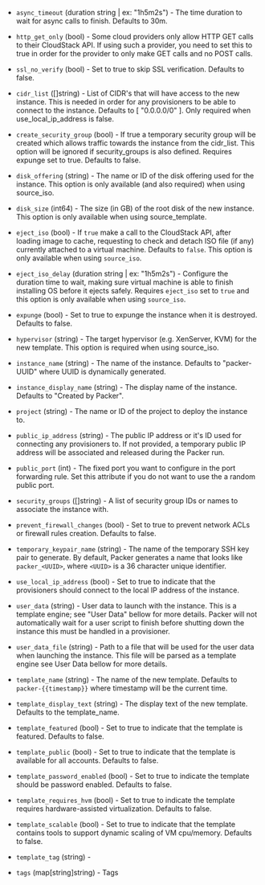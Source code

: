 <!-- Code generated from the comments of the Config struct in builder/cloudstack/config.go; DO NOT EDIT MANUALLY -->

-   `async_timeout` (duration string | ex: "1h5m2s") - The time duration to wait for async calls to
    finish. Defaults to 30m.
    
-   `http_get_only` (bool) - Some cloud providers only allow HTTP GET calls
    to their CloudStack API. If using such a provider, you need to set this to
    true in order for the provider to only make GET calls and no POST calls.
    
-   `ssl_no_verify` (bool) - Set to true to skip SSL verification.
    Defaults to false.
    
-   `cidr_list` ([]string) - List of CIDR's that will have access to the new
    instance. This is needed in order for any provisioners to be able to
    connect to the instance. Defaults to [ "0.0.0.0/0" ]. Only required when
    use_local_ip_address is false.
    
-   `create_security_group` (bool) - If true a temporary security group
    will be created which allows traffic towards the instance from the
    cidr_list. This option will be ignored if security_groups is also
    defined. Requires expunge set to true. Defaults to false.
    
-   `disk_offering` (string) - The name or ID of the disk offering used for the
    instance. This option is only available (and also required) when using
    source_iso.
    
-   `disk_size` (int64) - The size (in GB) of the root disk of the new
    instance. This option is only available when using source_template.
    
-   `eject_iso` (bool) - If `true` make a call to the CloudStack API, after loading image to
    cache, requesting to check and detach ISO file (if any) currently
    attached to a virtual machine. Defaults to `false`. This option is only
    available when using `source_iso`.
    
-   `eject_iso_delay` (duration string | ex: "1h5m2s") - Configure the duration time to wait, making sure virtual machine is able
    to finish installing OS before it ejects safely. Requires `eject_iso`
    set to `true` and this option is only available when using `source_iso`.
    
-   `expunge` (bool) - Set to true to expunge the instance when it is
    destroyed. Defaults to false.
    
-   `hypervisor` (string) - The target hypervisor (e.g. XenServer, KVM) for
    the new template. This option is required when using source_iso.
    
-   `instance_name` (string) - The name of the instance. Defaults to
    "packer-UUID" where UUID is dynamically generated.
    
-   `instance_display_name` (string) - The display name of the instance. Defaults to "Created by Packer".
    
-   `project` (string) - The name or ID of the project to deploy the instance
    to.
    
-   `public_ip_address` (string) - The public IP address or it's ID used for
    connecting any provisioners to. If not provided, a temporary public IP
    address will be associated and released during the Packer run.
    
-   `public_port` (int) - The fixed port you want to configure in the port
    forwarding rule. Set this attribute if you do not want to use the a random
    public port.
    
-   `security_groups` ([]string) - A list of security group IDs or
    names to associate the instance with.
    
-   `prevent_firewall_changes` (bool) - Set to true to prevent network
    ACLs or firewall rules creation. Defaults to false.
    
-   `temporary_keypair_name` (string) - The name of the temporary SSH key pair
    to generate. By default, Packer generates a name that looks like
    `packer_<UUID>`, where `<UUID>` is a 36 character unique identifier.
    
-   `use_local_ip_address` (bool) - Set to true to indicate that the
    provisioners should connect to the local IP address of the instance.
    
-   `user_data` (string) - User data to launch with the instance. This is a
    template engine; see "User Data" bellow for
    more details. Packer will not automatically wait for a user script to
    finish before shutting down the instance this must be handled in a
    provisioner.
    
-   `user_data_file` (string) - Path to a file that will be used for the user
    data when launching the instance. This file will be parsed as a template
    engine see User Data bellow for more
    details.
    
-   `template_name` (string) - The name of the new template. Defaults to
    `packer-{{timestamp}}` where timestamp will be the current time.
    
-   `template_display_text` (string) - The display text of the new template.
    Defaults to the template_name.
    
-   `template_featured` (bool) - Set to true to indicate that the template
    is featured. Defaults to false.
    
-   `template_public` (bool) - Set to true to indicate that the template
    is available for all accounts. Defaults to false.
    
-   `template_password_enabled` (bool) - Set to true to indicate the
    template should be password enabled. Defaults to false.
    
-   `template_requires_hvm` (bool) - Set to true to indicate the template
    requires hardware-assisted virtualization. Defaults to false.
    
-   `template_scalable` (bool) - Set to true to indicate that the template
    contains tools to support dynamic scaling of VM cpu/memory. Defaults to
    false.
    
-   `template_tag` (string) - 
-   `tags` (map[string]string) - Tags
